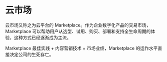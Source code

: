 

# 云市场

云市场又称之为云平台的 Marketplace。作为企业数字化产品的交易市场，Marketplace 可以帮助用户从选型、试用、购买、部署和支持全生命周期的体验，这种方式已经逐渐成为主流。

Marketplace 最佳实践 + 内容营销技术 = 市场业绩，Marketplace 的运作水平直接决定公司的生死存亡。

<DocCardList items={useCurrentSidebarCategory().items}/> 
